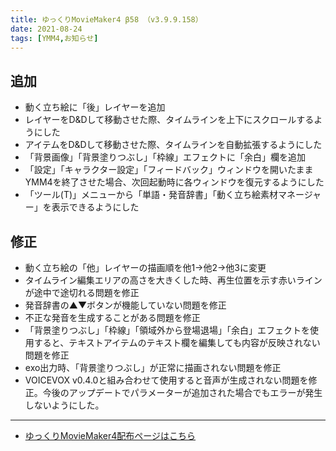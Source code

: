 ```yaml
---
title: ゆっくりMovieMaker4 β58 （v3.9.9.158）
date: 2021-08-24
tags: [YMM4,お知らせ]
---
```

## 追加
- 動く立ち絵に「後」レイヤーを追加
- レイヤーをD&Dして移動させた際、タイムラインを上下にスクロールするようにした
- アイテムをD&Dして移動させた際、タイムラインを自動拡張するようにした
- 「背景画像」「背景塗りつぶし」「枠線」エフェクトに「余白」欄を追加
- 「設定」「キャラクター設定」「フィードバック」ウィンドウを開いたままYMM4を終了させた場合、次回起動時に各ウィンドウを復元するようにした
- 「ツール(T)」メニューから「単語・発音辞書」「動く立ち絵素材マネージャー」を表示できるようにした
## 修正
- 動く立ち絵の「他」レイヤーの描画順を他1→他2→他3に変更
- タイムライン編集エリアの高さを大きくした時、再生位置を示す赤いラインが途中で途切れる問題を修正
- 発音辞書の▲▼ボタンが機能していない問題を修正
- 不正な発音を生成することがある問題を修正
- 「背景塗りつぶし」「枠線」「領域外から登場退場」「余白」エフェクトを使用すると、テキストアイテムのテキスト欄を編集しても内容が反映されない問題を修正
- exo出力時、「背景塗りつぶし」が正常に描画されない問題を修正
- VOICEVOX v0.4.0と組み合わせて使用すると音声が生成されない問題を修正。今後のアップデートでパラメーターが追加された場合でもエラーが発生しないようにした。

---

- [ゆっくりMovieMaker4配布ページはこちら](/ymm4/)
